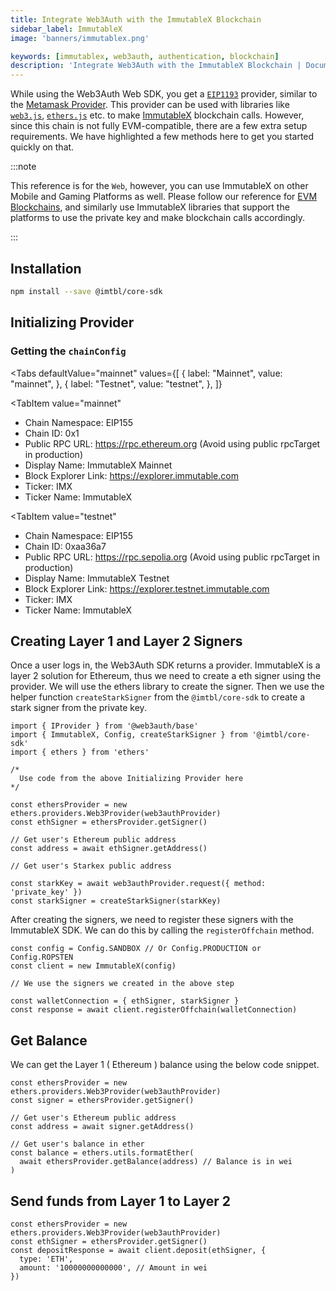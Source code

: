 ```yaml
---
title: Integrate Web3Auth with the ImmutableX Blockchain
sidebar_label: ImmutableX
image: 'banners/immutablex.png'

keywords: [immutablex, web3auth, authentication, blockchain]
description: 'Integrate Web3Auth with the ImmutableX Blockchain | Documentation - Web3Auth'
---
```



While using the Web3Auth Web SDK, you get a [`EIP1193`](https://eips.ethereum.org/EIPS/eip-1193) provider, similar to the [Metamask Provider](https://docs.metamask.io/guide/ethereum-provider.html). This provider can be used with libraries like [`web3.js`](https://web3js.readthedocs.io/en/v1.2.8/getting-started.html), [`ethers.js`](https://docs.ethers.io/v5/getting-started/) etc. to make [ImmutableX](https://www.avalabs.org) blockchain calls. However, since this chain is not fully EVM-compatible, there are a few extra setup requirements. We have highlighted a few methods here to get you started quickly on that.

:::note

This reference is for the `Web`, however, you can use ImmutableX on other Mobile and Gaming Platforms as well. Please follow our reference for [EVM Blockchains](/connect-blockchain/evm/), and similarly use ImmutableX libraries that support the platforms to use the private key and make blockchain calls accordingly.

:::

## Installation

```bash npm2yarn
npm install --save @imtbl/core-sdk
```

## Initializing Provider

### Getting the `chainConfig`

<Tabs
 defaultValue="mainnet"
  values={[
    { label: "Mainnet", value: "mainnet", },
    { label: "Testnet", value: "testnet", },
  ]}
>
<TabItem
  value="mainnet"
>

- Chain Namespace: EIP155
- Chain ID: 0x1
- Public RPC URL: https://rpc.ethereum.org (Avoid using public rpcTarget in production)
- Display Name: ImmutableX Mainnet
- Block Explorer Link: https://explorer.immutable.com
- Ticker: IMX
- Ticker Name: ImmutableX

</TabItem>

<TabItem
  value="testnet"
>

- Chain Namespace: EIP155
- Chain ID: 0xaa36a7
- Public RPC URL: https://rpc.sepolia.org (Avoid using public rpcTarget in production)
- Display Name: ImmutableX Testnet
- Block Explorer Link: https://explorer.testnet.immutable.com
- Ticker: IMX
- Ticker Name: ImmutableX

</TabItem>
</Tabs>

## Creating Layer 1 and Layer 2 Signers

Once a user logs in, the Web3Auth SDK returns a provider. ImmutableX is a layer 2 solution for Ethereum, thus we need to create a eth signer using the provider. We will use the ethers library to create the signer. Then we use the helper function `createStarkSigner` from the `@imtbl/core-sdk` to create a stark signer from the private key.

```tsx
import { IProvider } from '@web3auth/base'
import { ImmutableX, Config, createStarkSigner } from '@imtbl/core-sdk'
import { ethers } from 'ethers'

/*
  Use code from the above Initializing Provider here
*/

const ethersProvider = new ethers.providers.Web3Provider(web3authProvider)
const ethSigner = ethersProvider.getSigner()

// Get user's Ethereum public address
const address = await ethSigner.getAddress()

// Get user's Starkex public address

const starkKey = await web3authProvider.request({ method: 'private_key' })
const starkSigner = createStarkSigner(starkKey)
```

After creating the signers, we need to register these signers with the ImmutableX SDK. We can do this by calling the `registerOffchain` method.

```tsx
const config = Config.SANDBOX // Or Config.PRODUCTION or Config.ROPSTEN
const client = new ImmutableX(config)

// We use the signers we created in the above step

const walletConnection = { ethSigner, starkSigner }
const response = await client.registerOffchain(walletConnection)
```

## Get Balance

We can get the Layer 1 ( Ethereum ) balance using the below code snippet.

```tsx
const ethersProvider = new ethers.providers.Web3Provider(web3authProvider)
const signer = ethersProvider.getSigner()

// Get user's Ethereum public address
const address = await signer.getAddress()

// Get user's balance in ether
const balance = ethers.utils.formatEther(
  await ethersProvider.getBalance(address) // Balance is in wei
)
```

## Send funds from Layer 1 to Layer 2

```tsx
const ethersProvider = new ethers.providers.Web3Provider(web3authProvider)
const ethSigner = ethersProvider.getSigner()
const depositResponse = await client.deposit(ethSigner, {
  type: 'ETH',
  amount: '10000000000000', // Amount in wei
})
```
